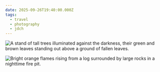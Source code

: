 ```yaml
---
date: 2025-09-26T19:40:00.000Z
tags:
  - travel
  - photography
  - jdch
---
```

![A stand of tall trees illuminated against the darkness, their green and brown leaves standing out above a ground of fallen leaves.](/assets/photos/20250926-EAEF5025-F050-40BC-938E-E9EBEC14F131.jpg)

![Bright orange flames rising from a log surrounded by large rocks in a nighttime fire pit.](/assets/photos/20250922-F34F5A52-BEA5-4BAE-BA18-ABCF11C6ABC2.jpg)
